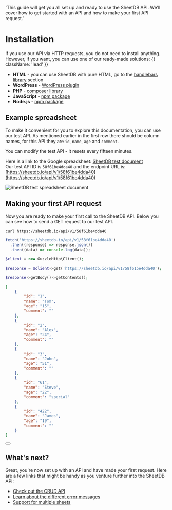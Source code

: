 

  'This guide will get you all set up and ready to use the SheetDB API. We’ll cover how to get started with an API and how to make your first API request.'

# Installation

If you use our API via HTTP requests, you do not need to install anything. However, if you want, you can use one of our ready-made solutions: {{ className: 'lead' }}

* **HTML** - you can use SheetDB with pure HTML, go to the [handlebars library](/handlebars) section
* **WordPress** - [WordPress plugin](https://wordpress.org/plugins/sheetdb/)
* **PHP** - [composer library](https://github.com/sheetdb/sheetdb-php)
* **JavaScript** - [npm package](https://github.com/sheetdb/sheetdb-js)
* **Node.js** - [npm package](https://github.com/sheetdb/sheetdb-node)

## Example spreadsheet

To make it convenient for you to explore this documentation, you can use our test API. As mentioned earlier in the first row there should be column names, for this API they are `id`, `name`, `age` and `comment`.

<Note>
    You can modify the test API - it resets every fifteen minutes.
</Note>

Here is a link to the Google spreadsheet: [SheetDB test document](https://docs.google.com/spreadsheets/d/1mrsgBk4IAdSs8Ask5H1z3bWYDlPTKplDIU_FzyktrGk/edit#gid=0)<br />
Our test API ID is `58f61be4dda40` and the endpoint URL is: [https://sheetdb.io/api/v1/58f61be4dda40](https://sheetdb.io/api/v1/58f61be4dda40)

<Image
    src={testSpreadsheet}
    alt="SheetDB test spreadsheet document"
    className="object-contain object-left w-full md:w-[600px]"
/>

## Making your first API request

Now you are ready to make your first call to the SheetDB API. Below you can see how to send a GET request to our test API.

<CodeGroup tag="GET" label="/api/v1/{API_ID}">

```bash {{ title: 'cURL' }}
curl https://sheetdb.io/api/v1/58f61be4dda40
```

```js
fetch('https://sheetdb.io/api/v1/58f61be4dda40')
  .then((response) => response.json())
  .then((data) => console.log(data));
```

```php
$client = new GuzzleHttp\Client();

$response = $client->get('https://sheetdb.io/api/v1/58f61be4dda40');

$response->getBody()->getContents();
```

</CodeGroup>

```json {{ title: 'JSON Response' }}
[
    {
        "id": "1",
        "name": "Tom",
        "age": "15",
        "comment": ""
    },
    {
        "id": "2",
        "name": "Alex",
        "age": "24",
        "comment": ""
    },
    {
        "id": "3",
        "name": "John",
        "age": "51",
        "comment": ""
    },
    {
        "id": "61",
        "name": "Steve",
        "age": "22",
        "comment": "special"
    },
    {
        "id": "422",
        "name": "James",
        "age": "19",
        "comment": ""
    }
]
```

<div className="not-prose">
  <Button
    href="/sheetdb-api/read"
    variant="text"
    arrow="right"
    children="Read the docs for the GET endpoint"
  />
</div>

## What's next?

Great, you're now set up with an API and have made your first request. Here are a few links that might be handy as you venture further into the SheetDB API:

- [Check out the CRUD API](/sheetdb-api/read)
- [Learn about the different error messages](/errors)
- [Support for multiple sheets](/multiple-sheets)
